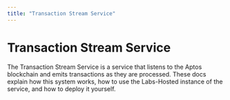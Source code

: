 ```yaml
---
title: "Transaction Stream Service"
---
```


# Transaction Stream Service


<IndexerBetaNotice />

The Transaction Stream Service is a service that listens to the Aptos blockchain and emits transactions as they are processed. These docs explain how this system works, how to use the Labs-Hosted instance of the service, and how to deploy it yourself.
